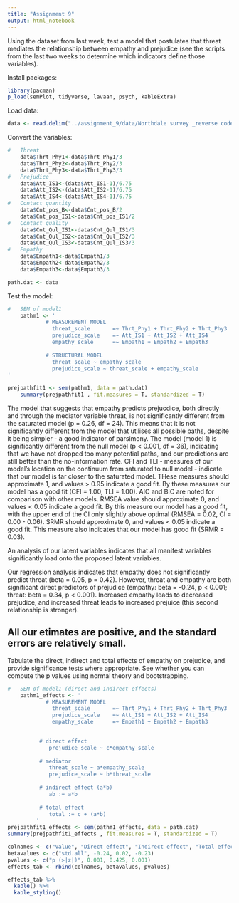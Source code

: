 ```yaml
---
title: "Assignment 9"
output: html_notebook
---
```


Using the dataset from last week, test a model that postulates that threat
mediates the relationship between empathy and prejudice (see the scripts from
the last two weeks to determine which indicators define those variables).

Install packages:
```r
library(pacman)
p_load(semPlot, tidyverse, lavaan, psych, kableExtra)
```
Load data:
```r
data <- read.delim("../assignment_9/data/Northdale survey _reverse coded_.dat")
```
Convert the variables:
```r
#   Threat
    data$Thrt_Phy1<-data$Thrt_Phy1/3
    data$Thrt_Phy2<-data$Thrt_Phy2/3
    data$Thrt_Phy3<-data$Thrt_Phy3/3
#   Prejudice
    data$Att_IS1<-(data$Att_IS1-1)/6.75    
    data$Att_IS2<-(data$Att_IS2-1)/6.75  
    data$Att_IS4<-(data$Att_IS4-1)/6.75  
#   Contact quantity
    data$Cnt_pos_B<-data$Cnt_pos_B/2
    data$Cnt_pos_IS1<-data$Cnt_pos_IS1/2
#   Contact_quality
    data$Cnt_Qul_IS1<-data$Cnt_Qul_IS1/3
    data$Cnt_Qul_IS2<-data$Cnt_Qul_IS2/3
    data$Cnt_Qul_IS3<-data$Cnt_Qul_IS3/3
#   Empathy
    data$Empath1<-data$Empath1/3    
    data$Empath2<-data$Empath2/3
    data$Empath3<-data$Empath3/3
```
```r
path.dat <- data
```
Test the model:
```r
#   SEM of model1
    pathm1 <- '
            # MEASUREMENT MODEL
              threat_scale       =~ Thrt_Phy1 + Thrt_Phy2 + Thrt_Phy3
              prejudice_scale    =~ Att_IS1 + Att_IS2 + Att_IS4
              empathy_scale      =~ Empath1 + Empath2 + Empath3
      
            # STRUCTURAL MODEL
              threat_scale ~ empathy_scale
              prejudice_scale ~ threat_scale + empathy_scale
'
```
```r
prejpathfit1 <- sem(pathm1, data = path.dat)
    summary(prejpathfit1 , fit.measures = T, standardized = T)
```
The model that suggests that empathy predicts prejucdice, both directly and through the mediator variable threat, is not significantly different from the saturated model (p = 0.26, df = 24). This means that it is not significantly different from the model that utilises all possible paths, despite it being simpler - a good indicator of parsimony. The model (model 1) is significantly different from the null model (p < 0.001, df = 36), indicating that we have not dropped too many potential paths, and our predictions are still better than the no-information rate. CFI and TLI - measures of our model's location on the continuum from saturated to null model - indicate that our model is far closer to the saturated model. THese measures should approximate 1, and values > 0.95 indicate a good fit. By these measures our model has a good fit (CFI = 1.00, TLI = 1.00). AIC and BIC are noted for comparison with other models. RMSEA value should approximate 0, and values < 0.05 indicate a good fit. By this measure our model has a good fit, with the upper end of the CI only slightly above optimal (RMSEA = 0.02, CI = 0.00 - 0.06). SRMR should approximate 0, and values < 0.05 indicate a good fit. This measure also indicates that our model has good fit (SRMR = 0.03).

An analysis of our latent variables indicates that all manifest variables significantly load onto the proposed latent variables.

Our regression analysis indicates that empathy does not significantly predict threat (beta = 0.05, p = 0.42). However, threat and empathy are both significant direct predictors of prejudice (empathy: beta = -0.24, p < 0.001; threat: beta = 0.34, p < 0.001). Increased empathy leads to decreased prejudice, and increased threat leads to increased prejuice (this second relationship is stronger).

All our etimates are positive, and the standard errors are relatively small.
-------------------------
Tabulate the direct, indirect and total effects of empathy on prejudice, and provide
significance tests where appropriate. See whether you can compute the p values
using normal theory and bootstrapping.
```r
#   SEM of model1 (direct and indirect effects)
    pathm1_effects <- '
            # MEASUREMENT MODEL
              threat_scale       =~ Thrt_Phy1 + Thrt_Phy2 + Thrt_Phy3
              prejudice_scale    =~ Att_IS1 + Att_IS2 + Att_IS4
              empathy_scale      =~ Empath1 + Empath2 + Empath3
  

          # direct effect
             prejudice_scale ~ c*empathy_scale
           
          # mediator
             threat_scale ~ a*empathy_scale
             prejudice_scale ~ b*threat_scale
           
          # indirect effect (a*b)
             ab := a*b
           
          # total effect
             total := c + (a*b)
         '
prejpathfit1_effects <- sem(pathm1_effects, data = path.dat)
summary(prejpathfit1_effects , fit.measures = T, standardized = T)
```
```r
colnames <- c("Value", "Direct effect", "Indirect effect", "Total effect")
betavalues <- c("std.all", -0.24, 0.02, -0.23)
pvalues <- c("p (>|z|)", 0.001, 0.425, 0.001)
effects_tab <- rbind(colnames, betavalues, pvalues)

```
```r
effects_tab %>%
  kable() %>%
  kable_styling()
```

